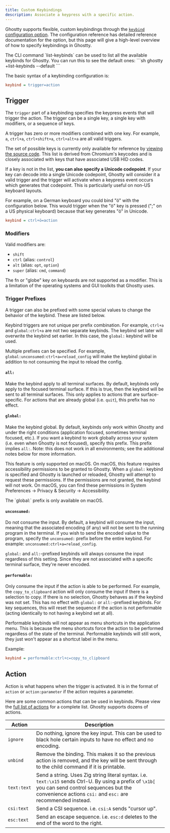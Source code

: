 ```yaml
---
title: Custom Keybindings
description: Associate a keypress with a specific action.
---
```


Ghostty supports flexible, custom keybindings through the
[`keybind` configuration option](/docs/config/reference#keybind).
The configuration reference has detailed reference documentation
for the option, but this page will give a high-level overview
of how to specify keybindings in Ghostty.

<Note>
The CLI command `list-keybinds` can be used to list all the available keybinds for Ghostty.
You can run this to see the default ones:
```sh
ghostty +list-keybinds --default
```
</Note>

The basic syntax of a keybinding configuration is:

```ini
keybind = trigger=action
```

## Trigger

The `trigger` part of a keybinding specifies the keypress events
that will trigger the action. The trigger can be a single key,
a single key with modifiers, or a sequence of keys.

A trigger has zero or more modifiers combined with one key.
For example, `a`, `ctrl+a`, `ctrl+shift+a`, `ctrl+alt+a` are
all valid triggers.

The set of possible keys is currently only available for
reference by [viewing the source code](https://github.com/ghostty-org/ghostty/blob/d6e76858164d52cff460fedc61ddf2e560912d71/src/input/key.zig#L255).
This list is derived from Chromium's keycodes and is closely
associated with keys that have associated USB HID codes.

If a key is not in the list, **you can also specify a Unicode codepoint**.
If your key can decode into a single Unicode codepoint, Ghostty
will consider it a valid trigger and the trigger will activate
when a keypress event occurs which generates that codepoint. This
is particularly useful on non-US keyboard layouts.

For example, on a German keyboard you could bind "ö" with the
configuration below. This would trigger when the "ö" key is pressed
(";" on a US physical keyboard) because that key generates "ö"
in Unicode.

```ini
keybind = ctrl+ö=action
```

### Modifiers

Valid modifiers are:

- `shift`
- `ctrl` (alias: `control`)
- `alt` (alias: `opt`, `option`)
- `super` (alias: `cmd`, `command`)

<Note>
The fn or "globe" key on keyboards are not supported as a
modifier. This is a limitation of the operating systems and GUI toolkits
that Ghostty uses.
</Note>

### Trigger Prefixes

A trigger can also be prefixed with some special values
to change the behavior of the keybind. These are listed below.

Keybind triggers are not unique per prefix combination. For example,
`ctrl+a` and `global:ctrl+a` are not two separate keybinds. The keybind
set later will overwrite the keybind set earlier. In this case, the
`global:` keybind will be used.

Multiple prefixes can be specified. For example,
`global:unconsumed:ctrl+a=reload_config` will make the keybind global
in addition to not consuming the input to reload the config.

#### `all:`

Make the keybind apply to all terminal surfaces. By default,
keybinds only apply to the focused terminal surface. If this is true,
then the keybind will be sent to all terminal surfaces. This only
applies to actions that are surface-specific. For actions that
are already global (i.e. `quit`), this prefix has no effect.

#### `global:`

Make the keybind global. By default, keybinds only work
within Ghostty and under the right conditions (application focused,
sometimes terminal focused, etc.). If you want a keybind to work
globally across your system (i.e. even when Ghostty is not focused),
specify this prefix. This prefix implies `all:`. Note: this does not
work in all environments; see the additional notes below for more
information.

This feature is only supported on macOS. On macOS, this feature
requires accessibility permissions to be granted to Ghostty.
When a `global:` keybind is specified and Ghostty is launched or reloaded,
Ghostty will attempt to request these permissions. If the permissions are
not granted, the keybind will not work. On macOS, you can find these
permissions in System Preferences -> Privacy & Security -> Accessibility.

<Note>
The `global:` prefix is only available on macOS.
</Note>

#### `unconsumed:`

Do not consume the input. By default, a keybind
will consume the input, meaning that the associated encoding (if
any) will not be sent to the running program in the terminal. If
you wish to send the encoded value to the program, specify the
`unconsumed:` prefix before the entire keybind. For example:
`unconsumed:ctrl+a=reload_config`.

`global:` and `all:`-prefixed
keybinds will always consume the input regardless of this setting.
Since they are not associated with a specific terminal surface,
they're never encoded.

#### `performable:`

Only consume the input if the action is able to be performed. For example,
the `copy_to_clipboard` action will only consume the input if there is a
selection to copy. If there is no selection, Ghostty behaves as if the
keybind was not set. This has no effect with `global:` or `all:`-prefixed
keybinds. For key sequences, this will reset the sequence if the action is
not performable (acting identically to not having a keybind set at all).

Performable keybinds will not appear as menu shortcuts in the application
menu. This is because the menu shortcuts force the action to be performed
regardless of the state of the terminal. Performable keybinds will still
work, they just won't appear as a shortcut label in the menu.

Example:

```ini
keybind = performable:ctrl+c=copy_to_clipboard
```

## Action

Action is what happens when the trigger is activated. It is
in the format of `action` or `action:parameter` if the action
requires a parameter.

Here are some common actions that can be used in keybinds.
Please view the
[full list of actions](/docs/config/keybind/reference)
for a complete list. Ghostty supports dozens of actions.

| Action | Description |
|--------|-------------|
| `ignore` | Do nothing, ignore the key input. This can be used to black hole certain inputs to have no effect and no encoding. |
| `unbind` | Remove the binding. This makes it so the previous action is removed, and the key will be sent through to the child command if it is printable. |
| `text:text` | Send a string. Uses Zig string literal syntax. i.e. `text:\x15` sends Ctrl-U. By using a prefix of `\x1b[` you can send control sequences but the convenience actions `csi:` and `esc:` are recommended instead. |
| `csi:text` | Send a CSI sequence. i.e. `csi:A` sends "cursor up". |
| `esc:text` | Send an escape sequence. i.e. `esc:d` deletes to the end of the word to the right. |
